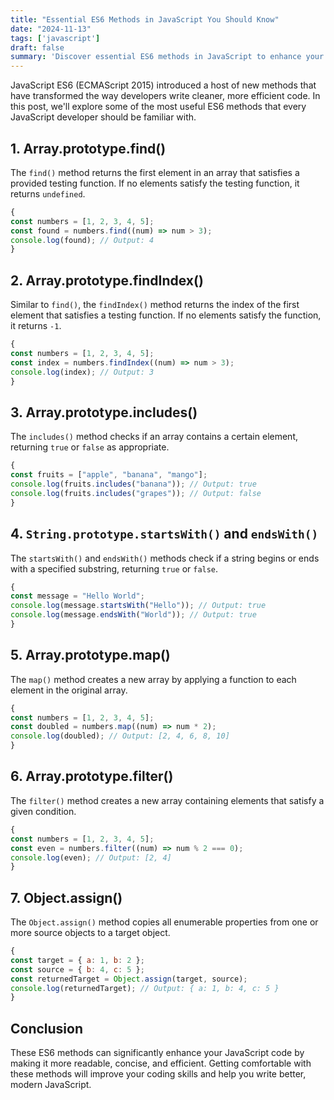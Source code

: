 ```yaml
---
title: "Essential ES6 Methods in JavaScript You Should Know"
date: "2024-11-13"
tags: ['javascript']
draft: false
summary: 'Discover essential ES6 methods in JavaScript to enhance your javascript coding efficiency and style.'
---
```



JavaScript ES6 (ECMAScript 2015) introduced a host of new methods that have transformed the way developers write cleaner, more efficient code. In this post, we'll explore some of the most useful ES6 methods that every JavaScript developer should be familiar with.

## 1. Array.prototype.find()

The `find()` method returns the first element in an array that satisfies a provided testing function. If no elements satisfy the testing function, it returns `undefined`.

```jsx
{
const numbers = [1, 2, 3, 4, 5];
const found = numbers.find((num) => num > 3);
console.log(found); // Output: 4
}
```

## 2. Array.prototype.findIndex()

Similar to `find()`, the `findIndex()` method returns the index of the first element that satisfies a testing function. If no elements satisfy the function, it returns `-1`.

```jsx
{
const numbers = [1, 2, 3, 4, 5];
const index = numbers.findIndex((num) => num > 3);
console.log(index); // Output: 3
}
```

## 3. Array.prototype.includes()

The `includes()` method checks if an array contains a certain element, returning `true` or `false` as appropriate.

```jsx
{
const fruits = ["apple", "banana", "mango"];
console.log(fruits.includes("banana")); // Output: true
console.log(fruits.includes("grapes")); // Output: false
}
```

## 4. `String.prototype.startsWith()` and `endsWith()`

The `startsWith()` and `endsWith()` methods check if a string begins or ends with a specified substring, returning `true` or `false`.

```jsx
{
const message = "Hello World";
console.log(message.startsWith("Hello")); // Output: true
console.log(message.endsWith("World")); // Output: true
}
```

## 5. Array.prototype.map()

The `map()` method creates a new array by applying a function to each element in the original array.

```jsx
{
const numbers = [1, 2, 3, 4, 5];
const doubled = numbers.map((num) => num * 2);
console.log(doubled); // Output: [2, 4, 6, 8, 10]
}
```

## 6. Array.prototype.filter()

The `filter()` method creates a new array containing elements that satisfy a given condition.

```jsx
{
const numbers = [1, 2, 3, 4, 5];
const even = numbers.filter((num) => num % 2 === 0);
console.log(even); // Output: [2, 4]
}
```

## 7. Object.assign()

The `Object.assign()` method copies all enumerable properties from one or more source objects to a target object.

```jsx
{
const target = { a: 1, b: 2 };
const source = { b: 4, c: 5 };
const returnedTarget = Object.assign(target, source);
console.log(returnedTarget); // Output: { a: 1, b: 4, c: 5 }
}
```

## Conclusion

These ES6 methods can significantly enhance your JavaScript code by making it more readable, concise, and efficient. Getting comfortable with these methods will improve your coding skills and help you write better, modern JavaScript.

